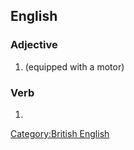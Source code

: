 ==English==

===Adjective===
{{head|en|adjective}}

# {{alternative spelling of|motorized|lang=en}} (equipped with a motor)

===Verb===
{{head|en|verb form}}

# {{en-past of|motorise}}

[[Category:British English]]